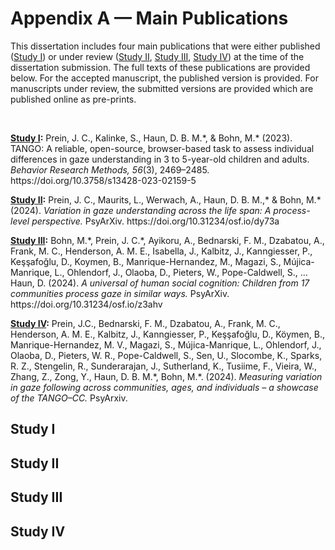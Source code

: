 # Appendix A — Main Publications {#appendixA}

This dissertation includes four main publications that were either published ([Study I](#studyI)) or under review ([Study II](#studyII), [Study III](#studyIII), [Study IV](#studyIV)) at the time of the dissertation submission. The full texts of these publications are provided below. For the accepted manuscript, the published version is provided. For manuscripts under review, the submitted versions are provided which are published online as pre-prints. 

&nbsp;

**[Study I](#studyI):** Prein, J. C., Kalinke, S., Haun, D. B. M.\*, & Bohn, M.\* (2023). TANGO: A reliable, open-source, browser-based task to assess individual differences in gaze understanding in 3 to 5-year-old children and adults. *Behavior Research Methods, 56*(3), 2469–2485. https://doi.org/10.3758/s13428-023-02159-5

**[Study II](#studyII):** Prein, J. C., Maurits, L., Werwach, A., Haun, D. B. M.,\* & Bohn, M.\* (2024). *Variation in gaze understanding across the life span: A process-level perspective.* PsyArXiv. https://doi.org/10.31234/osf.io/dy73a

**[Study III](#studyIII):** Bohn, M.\*, Prein, J. C.\*, Ayikoru, A., Bednarski, F. M., Dzabatou, A., Frank, M. C., Henderson, A. M. E., Isabella, J., Kalbitz, J., Kanngiesser, P., Keşşafoğlu, D., Koymen, B., Manrique-Hernandez, M., Magazi, S., Mújica-Manrique, L., Ohlendorf, J., Olaoba, D., Pieters, W., Pope-Caldwell, S., … Haun, D. (2024). *A universal of human social cognition: Children from 17 communities process gaze in similar ways.* PsyArXiv. https://doi.org/10.31234/osf.io/z3ahv

**[Study IV](#studyIV):** Prein, J.C., Bednarski, F. M., Dzabatou, A., Frank, M. C., Henderson, A. M. E., Kalbitz, J., Kanngiesser, P., Keşşafoğlu, D., Köymen, B., Manrique-Hernandez, M. V., Magazi, S., Mújica-Manrique, L., Ohlendorf, J., Olaoba, D., Pieters, W. R., Pope-Caldwell, S., Sen, U., Slocombe, K., Sparks, R. Z., Stengelin, R., Sunderarajan, J., Sutherland, K., Tusiime, F., Vieira, W., Zhang, Z., Zong, Y., Haun, D. B. M.\*, Bohn, M.\*. (2024). *Measuring variation in gaze following across communities, ages, and individuals – a showcase of the TANGO–CC.* PsyArxiv.

\newpage

## Study I {#studyI}
\begin{minipage}{\textwidth}
\includepdf[pages={1}, scale=0.85, offset=0 -1cm, pagecommand={}]{../papers/studyI.pdf}
\end{minipage}

\includepdf[pages={2-}, scale=0.85, pagecommand={}]{../papers/studyI.pdf}

\newpage

## Study II {#studyII}

\begin{minipage}{\textwidth}
\includepdf[pages={1}, scale=0.85, offset=0 -1cm, pagecommand={}]{../papers/studyII.pdf}
\end{minipage}

\includepdf[pages={2-}, scale=0.85, pagecommand={}]{../papers/studyII.pdf}

\newpage

## Study III {#studyIII}

\begin{minipage}{\textwidth}
\includepdf[pages={1}, scale=0.85, offset=0 -1cm, pagecommand={}]{../papers/studyIII.pdf}
\end{minipage}

\includepdf[pages={2-}, scale=0.85, pagecommand={}]{../papers/studyIII.pdf}

\newpage

## Study IV {#studyIV}

\begin{minipage}{\textwidth}
\includepdf[pages={1}, scale=0.85, offset=0 -1cm, pagecommand={}]{../papers/studyIV.pdf}
\end{minipage}

\includepdf[pages={2-}, scale=0.85, pagecommand={}]{../papers/studyIV.pdf}